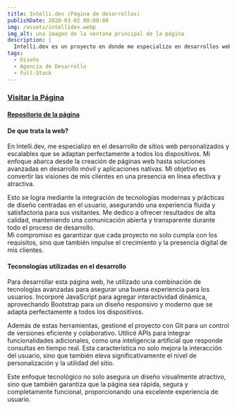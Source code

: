 ```yaml
---
title: Intelli.dev (Página de desarrollos)
publishDate: 2020-03-02 00:00:00
img: /assets/intellidev.webp
img_alt: una imagen de la ventana principal de la página
description: |
  Intelli.dev es un proyecto en donde me especializo en desarrollos web. Además, ofrezco soluciones en desarrollo móvil y aplicaciones nativas, adaptándome a las necesidades específicas de cada cliente para entregar productos ideales.
tags:
  - Diseño
  - Agencia de Desarrollo
  - Full-Stack
---
```


### <a target="_blank" href="https://intellidev.vercel.app">Visitar la Página</a>
#### <a target="_blank" href="https://github.com/BuschFranco/Intelli.dev">Repositorio de la página</a>

#### De que trata la web?

En Intelli.dev, me especializo en el desarrollo de sitios web personalizados y escalables que se adaptan perfectamente a todos los dispositivos. Mi enfoque abarca desde la creación de páginas web hasta soluciones avanzadas en desarrollo móvil y aplicaciones nativas. Mi objetivo es convertir las visiones de mis clientes en una presencia en línea efectiva y atractiva.

Esto se logra mediante la integración de tecnologías modernas y prácticas de diseño centradas en el usuario, asegurando una experiencia fluida y satisfactoria para sus visitantes. Me dedico a ofrecer resultados de alta calidad, manteniendo una comunicación abierta y transparente durante todo el proceso de desarrollo.
<br />Mi compromiso es garantizar que cada proyecto no solo cumpla con los requisitos, sino que también impulse el crecimiento y la presencia digital de mis clientes.

#### Teconologías utilizadas en el desarrollo

Para desarrollar esta página web, he utilizado una combinación de tecnologías avanzadas para asegurar una buena experiencia para los usuarios. Incorporé JavaScript para agregar interactividad dinámica, aprovechando Bootstrap para un diseño responsivo y moderno que se adapta perfectamente a todos los dispositivos.

Además de estas herramientas, gestioné el proyecto con Git para un control de versiones eficiente y colaborativo. Utilicé APIs para integrar funcionalidades adicionales, como una inteligencia artificial que responde consultas en tiempo real. Esta característica no solo mejora la interacción del usuario, sino que también eleva significativamente el nivel de personalización y la utilidad del sitio.

Este enfoque tecnológico no solo asegura un diseño visualmente atractivo, sino que también garantiza que la página sea rápida, segura y completamente funcional, proporcionando una excelente experiencia de usuario.
